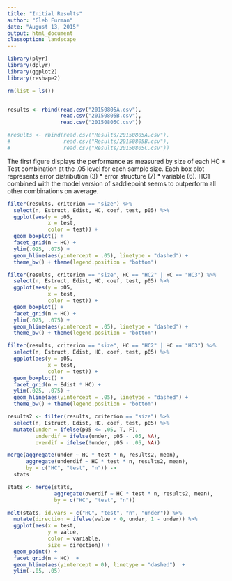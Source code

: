 ```yaml
---
title: "Initial Results"
author: "Gleb Furman"
date: "August 13, 2015"
output: html_document
classoption: landscape
---
```



```r
library(plyr)
library(dplyr)
library(ggplot2)
library(reshape2)

rm(list = ls())


results <- rbind(read.csv("20150805A.csv"),
                 read.csv("20150805B.csv"),
                 read.csv("20150805C.csv"))

#results <- rbind(read.csv("Results/20150805A.csv"),
#                 read.csv("Results/20150805B.csv"),
#                 read.csv("Results/20150805C.csv"))

```

The first figure displays the performance as measured by size of each HC * Test combination at the .05 level for each sample size. Each box plot represents error distribution (3) * error structure (7) * variable (6). HC1 combined with the model version of saddlepoint seems to outperform all other combinations on average.
```r



filter(results, criterion == "size") %>%
  select(n, Estruct, Edist, HC, coef, test, p05) %>%
  ggplot(aes(y = p05,
             x = test,
             color = test)) +
  geom_boxplot() +
  facet_grid(n ~ HC) +
  ylim(.025, .075) + 
  geom_hline(aes(yintercept = .05), linetype = "dashed") +
  theme_bw() + theme(legend.position = "bottom")


```

```r
filter(results, criterion == "size", HC == "HC2" | HC == "HC3") %>%
  select(n, Estruct, Edist, HC, coef, test, p05) %>%
  ggplot(aes(y = p05,
             x = test,
             color = test)) +
  geom_boxplot() +
  facet_grid(n ~ HC) +
  ylim(.025, .075) + 
  geom_hline(aes(yintercept = .05), linetype = "dashed") +
  theme_bw() + theme(legend.position = "bottom")

```


```r

filter(results, criterion == "size", HC == "HC2" | HC == "HC3") %>%
  select(n, Estruct, Edist, HC, coef, test, p05) %>%
  ggplot(aes(y = p05,
             x = test,
             color = test)) +
  geom_boxplot() +
  facet_grid(n ~ Edist * HC) +
  ylim(.025, .075) + 
  geom_hline(aes(yintercept = .05), linetype = "dashed") +
  theme_bw() + theme(legend.position = "bottom")


```



```r

results2 <- filter(results, criterion == "size") %>%
  select(n, Estruct, Edist, HC, coef, test, p05) %>%
  mutate(under = ifelse(p05 <= .05, T, F), 
         underdif = ifelse(under, p05 - .05, NA),
         overdif = ifelse(!under, p05 - .05, NA))

merge(aggregate(under ~ HC * test * n, results2, mean),
      aggregate(underdif ~ HC * test * n, results2, mean),
      by = c("HC", "test", "n")) ->
  stats

stats <- merge(stats, 
               aggregate(overdif ~ HC * test * n, results2, mean),
               by = c("HC", "test", "n"))

melt(stats, id.vars = c("HC", "test", "n", "under")) %>%
  mutate(direction = ifelse(value < 0, under, 1 - under)) %>%
  ggplot(aes(x = test,
             y = value,
             color = variable,
             size = direction)) +
  geom_point() +
  facet_grid(n ~ HC)  + 
  geom_hline(aes(yintercept = 0), linetype = "dashed")  +
  ylim(-.05, .05)

```